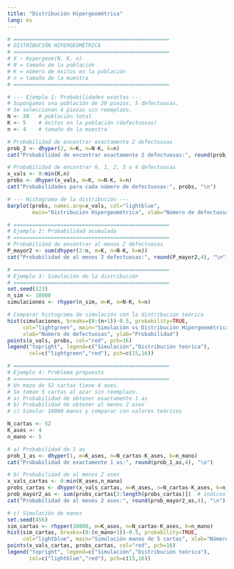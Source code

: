 ---
title: "Distribución Hipergeométrica"
lang: es
---

```{=html}
<style>
main.content {
text-align: justify}
</style>
```


```{r}
# ==================================================
# DISTRIBUCIÓN HIPERGEOMÉTRICA
# ==================================================
# X ~ Hypergeom(N, K, n)
# N = tamaño de la población
# K = número de éxitos en la población
# n = tamaño de la muestra
# ==================================================

# --- Ejemplo 1: Probabilidades exactas ---
# Supongamos una población de 20 piezas, 5 defectuosas.
# Se seleccionan 4 piezas sin reemplazo.
N <- 20   # población total
K <- 5    # éxitos en la población (defectuosas)
n <- 4    # tamaño de la muestra

# Probabilidad de encontrar exactamente 2 defectuosas
prob_2 <- dhyper(2, m=K, n=N-K, k=n)
cat("Probabilidad de encontrar exactamente 2 defectuosas:", round(prob_2,4), "\n")

# Probabilidad de encontrar 0, 1, 2, 3 o 4 defectuosas
x_vals <- 0:min(K,n)
probs <- dhyper(x_vals, m=K, n=N-K, k=n)
cat("Probabilidades para cada número de defectuosas:", probs, "\n")

# --- Histograma de la distribución ---
barplot(probs, names.arg=x_vals, col="lightblue",
        main="Distribución Hipergeométrica", xlab="Número de defectuosas", ylab="Probabilidad")

# ==================================================
# Ejemplo 2: Probabilidad acumulada
# ==================================================
# Probabilidad de encontrar al menos 2 defectuosas
P_mayor2 <- sum(dhyper(2:n, m=K, n=N-K, k=n))
cat("Probabilidad de al menos 2 defectuosas:", round(P_mayor2,4), "\n")

# ==================================================
# Ejemplo 3: Simulación de la distribución
# ==================================================
set.seed(123)
n_sim <- 10000
simulaciones <- rhyper(n_sim, m=K, n=N-K, k=n)

# Comparar histograma de simulación con la distribución teórica
hist(simulaciones, breaks=(0:(n+1))-0.5, probability=TRUE,
     col="lightgreen", main="Simulación vs Distribución Hipergeométrica",
     xlab="Número de defectuosas", ylab="Probabilidad")
points(x_vals, probs, col="red", pch=16)
legend("topright", legend=c("Simulación","Distribución teórica"),
       col=c("lightgreen","red"), pch=c(15,16))

# ==================================================
# Ejemplo 4: Problema propuesto
# ==================================================
# Un mazo de 52 cartas tiene 4 ases.
# Se toman 5 cartas al azar sin reemplazo.
# a) Probabilidad de obtener exactamente 1 as
# b) Probabilidad de obtener al menos 2 ases
# c) Simular 10000 manos y comparar con valores teóricos

N_cartas <- 52
K_ases <- 4
n_mano <- 5

# a) Probabilidad de 1 as
prob_1_as <- dhyper(1, m=K_ases, n=N_cartas-K_ases, k=n_mano)
cat("Probabilidad de exactamente 1 as:", round(prob_1_as,4), "\n")

# b) Probabilidad de al menos 2 ases
x_vals_cartas <- 0:min(K_ases,n_mano)
probs_cartas <- dhyper(x_vals_cartas, m=K_ases, n=N_cartas-K_ases, k=n_mano)
prob_mayor2_as <- sum(probs_cartas[3:length(probs_cartas)])  # indices 3 en adelante = 2 o más
cat("Probabilidad de al menos 2 ases:", round(prob_mayor2_as,4), "\n")

# c) Simulación de manos
set.seed(456)
sim_cartas <- rhyper(10000, m=K_ases, n=N_cartas-K_ases, k=n_mano)
hist(sim_cartas, breaks=(0:(n_mano+1))-0.5, probability=TRUE,
     col="lightblue", main="Simulación manos de 5 cartas", xlab="Número de ases", ylab="Probabilidad")
points(x_vals_cartas, probs_cartas, col="red", pch=16)
legend("topright", legend=c("Simulación","Distribución teórica"),
       col=c("lightblue","red"), pch=c(15,16))

```

